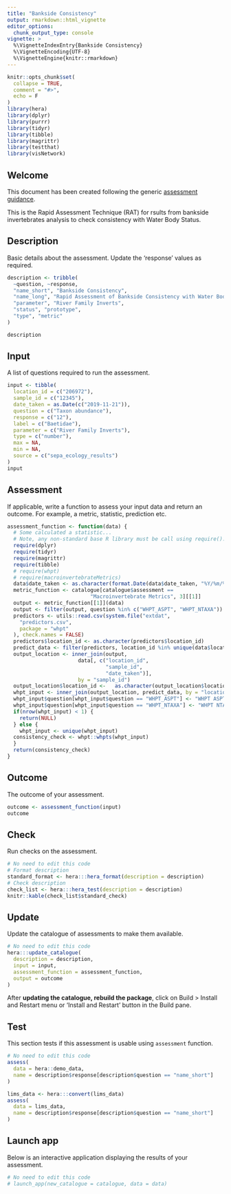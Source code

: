 ```yaml
---
title: "Bankside Consistency"
output: rmarkdown::html_vignette
editor_options: 
  chunk_output_type: console
vignette: >
  %\VignetteIndexEntry{Bankside Consistency}
  %\VignetteEncoding{UTF-8}  
  %\VignetteEngine{knitr::rmarkdown}
---
```


```r
knitr::opts_chunk$set(
  collapse = TRUE,
  comment = "#>",
  echo = F
)
library(hera)
library(dplyr)
library(purrr)
library(tidyr)
library(tibble)
library(magrittr)
library(testthat)
library(visNetwork)
```

## Welcome

This document has been created following the generic [assessment guidance](https://ecodata1.github.io/hera/articles/development_guide.html).

<!-- Create a new regulatory assessment by updating the code info below, for guidance see https://ecodata1.github.io/hera/articles/development_guide.html  -->

This is the Rapid Assessment Technique (RAT) for rsults from bankside invertebrates analysis to check consistency with Water Body Status.

## Description

Basic details about the assessment. Update the 'response' values as required.

```r

description <- tribble(
  ~question, ~response,
  "name_short", "Bankside Consistency",
  "name_long", "Rapid Assessment of Bankside Consistency with Water Body Status",
  "parameter", "River Family Inverts",
  "status", "prototype",
  "type", "metric"
)

description
```

## Input

A list of questions required to run the assessment.

```r

input <- tibble(
  location_id = c("206972"),
  sample_id = c("12345"),
  date_taken = as.Date(c("2019-11-21")),
  question = c("Taxon abundance"),
  response = c("12"),
  label = c("Baetidae"),
  parameter = c("River Family Inverts"),
  type = c("number"),
  max = NA,
  min = NA,
  source = c("sepa_ecology_results")
)
input
```

## Assessment

If applicable, write a function to assess your input data and return an outcome. For example, a metric, statistic, prediction etc.

```r

assessment_function <- function(data) {
  # Some calculated a statistic...
  # Note, any non-standard base R library must be call using require().
  require(dplyr)
  require(tidyr)
  require(magrittr)
  require(tibble)
  # require(whpt)
  # require(macroinvertebrateMetrics)
  data$date_taken <- as.character(format.Date(data$date_taken, "%Y/%m/%d"))
  metric_function <- catalogue[catalogue$assessment ==
                           "Macroinvertebrate Metrics", 3][[1]]
  output <- metric_function[[1]](data)
  output <- filter(output, question %in% c("WHPT_ASPT", "WHPT_NTAXA"))
  predictors <- utils::read.csv(system.file("extdat",
    "predictors.csv",
    package = "whpt"
  ), check.names = FALSE)
  predictors$location_id <- as.character(predictors$location_id)
  predict_data <- filter(predictors, location_id %in% unique(data$location_id))
  output_location <- inner_join(output,
                       data[, c("location_id",
                                "sample_id", 
                                "date_taken")],
                       by = "sample_id")
  output_location$location_id <-   as.character(output_location$location_id)
  whpt_input <- inner_join(output_location, predict_data, by = "location_id")
  whpt_input$question[whpt_input$question == "WHPT_ASPT"] <- "WHPT ASPT Abund"
  whpt_input$question[whpt_input$question == "WHPT_NTAXA"] <- "WHPT NTAXA Abund"
  if(nrow(whpt_input) < 1) {
    return(NULL)
  } else {
    whpt_input <- unique(whpt_input)
  consistency_check <- whpt::whpts(whpt_input)
  }
  return(consistency_check)
}
```

## Outcome

The outcome of your assessment.

```r
outcome <- assessment_function(input)
outcome
```

## Check

Run checks on the assessment.

```r
# No need to edit this code
# Format description
standard_format <- hera:::hera_format(description = description) 
# Check description
check_list <- hera:::hera_test(description = description)
knitr::kable(check_list$standard_check)
```

## Update

Update the catalogue of assessments to make them available.

```r
# No need to edit this code
hera:::update_catalogue(
  description = description,
  input = input,
  assessment_function = assessment_function,
  output = outcome
)
```

After **updating the catalogue, rebuild the package**, click on Build \> Install and Restart menu or 'Install and Restart' button in the Build pane.

## Test

This section tests if this assessment is usable using `assessment` function.

```r
# No need to edit this code
assess(
  data = hera::demo_data,
  name = description$response[description$question == "name_short"]
)

lims_data <- hera:::convert(lims_data)
assess(
  data = lims_data,
  name = description$response[description$question == "name_short"]
)

```

## Launch app

Below is an interactive application displaying the results of your assessment.

```r
# No need to edit this code
# launch_app(new_catalogue = catalogue, data = data)
```
